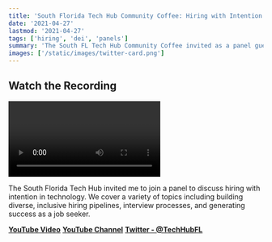 ```yaml
---
title: 'South Florida Tech Hub Community Coffee: Hiring with Intention Panel Guest'
date: '2021-04-27'
lastmod: '2021-04-27'
tags: ['hiring', 'dei', 'panels']
summary: 'The South FL Tech Hub Community Coffee invited as a panel guest speaker on hiring with intention and building diversity into teams from the start.'
images: ['/static/images/twitter-card.png']
---
```


## Watch the Recording

<Video
  title="South Florida Tech Hub Community Coffee: Hiring with Intention Panel Guest"
  url="https://www.youtube.com/embed/kAlJWs_pqI4?si=pB82o3p7IZcpF4yl"
/>

The South Florida Tech Hub invited me to join a panel to discuss hiring with intention in technology. We cover a variety of topics including building diverse, inclusive hiring pipelines, interview processes, and generating success as a job seeker.

**<a target="_blank" href="https://youtu.be/kAlJWs_pqI4">YouTube Video</a>**
**<a target="_blank" href="https://www.youtube.com/c/TechHubSouthFlorida">YouTube Channel</a>**
**<a target="_blank" href="https://twitter.com/TechHubFL">Twitter - @TechHubFL</a>**
